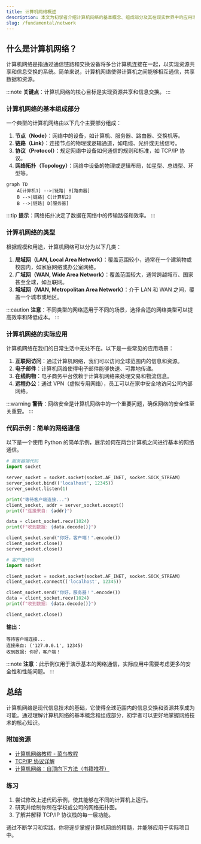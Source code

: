 ```yaml
---
title: 计算机网络概述
description: 本文为初学者介绍计算机网络的基本概念、组成部分及其在现实世界中的应用场景。
slug: /fundamental/network
---
```


## 什么是计算机网络？

计算机网络是指通过通信链路和交换设备将多台计算机连接在一起，以实现资源共享和信息交换的系统。简单来说，计算机网络使得计算机之间能够相互通信，共享数据和资源。

:::note
**关键点**：计算机网络的核心目标是实现资源共享和信息交换。
:::

### 计算机网络的基本组成部分

一个典型的计算机网络由以下几个主要部分组成：

1. **节点（Node）**：网络中的设备，如计算机、服务器、路由器、交换机等。
2. **链路（Link）**：连接节点的物理或逻辑通道，如电缆、光纤或无线信号。
3. **协议（Protocol）**：规定网络中设备如何通信的规则和标准，如 TCP/IP 协议。
4. **网络拓扑（Topology）**：网络中设备的物理或逻辑布局，如星型、总线型、环型等。

```mermaid
graph TD
    A[计算机1] -->|链路| B[路由器]
    B -->|链路| C[计算机2]
    B -->|链路| D[服务器]
```

:::tip
**提示**：网络拓扑决定了数据在网络中的传输路径和效率。
:::

### 计算机网络的类型

根据规模和用途，计算机网络可以分为以下几类：

1. **局域网（LAN, Local Area Network）**：覆盖范围较小，通常在一个建筑物或校园内，如家庭网络或办公室网络。
2. **广域网（WAN, Wide Area Network）**：覆盖范围较大，通常跨越城市、国家甚至全球，如互联网。
3. **城域网（MAN, Metropolitan Area Network）**：介于 LAN 和 WAN 之间，覆盖一个城市或地区。

:::caution
**注意**：不同类型的网络适用于不同的场景，选择合适的网络类型可以提高效率和降低成本。
:::

### 计算机网络的实际应用

计算机网络在我们的日常生活中无处不在。以下是一些常见的应用场景：

1. **互联网访问**：通过计算机网络，我们可以访问全球范围内的信息和资源。
2. **电子邮件**：计算机网络使得电子邮件能够快速、可靠地传递。
3. **在线购物**：电子商务平台依赖于计算机网络来处理交易和物流信息。
4. **远程办公**：通过 VPN（虚拟专用网络），员工可以在家中安全地访问公司内部网络。

:::warning
**警告**：网络安全是计算机网络中的一个重要问题，确保网络的安全性至关重要。
:::

### 代码示例：简单的网络通信

以下是一个使用 Python 的简单示例，展示如何在两台计算机之间进行基本的网络通信。

```python
# 服务器端代码
import socket

server_socket = socket.socket(socket.AF_INET, socket.SOCK_STREAM)
server_socket.bind(('localhost', 12345))
server_socket.listen(1)

print("等待客户端连接...")
client_socket, addr = server_socket.accept()
print(f"连接来自: {addr}")

data = client_socket.recv(1024)
print(f"收到数据: {data.decode()}")

client_socket.send("你好，客户端！".encode())
client_socket.close()
server_socket.close()
```

```python
# 客户端代码
import socket

client_socket = socket.socket(socket.AF_INET, socket.SOCK_STREAM)
client_socket.connect(('localhost', 12345))

client_socket.send("你好，服务器！".encode())
data = client_socket.recv(1024)
print(f"收到数据: {data.decode()}")

client_socket.close()
```

**输出**：
```
等待客户端连接...
连接来自: ('127.0.0.1', 12345)
收到数据: 你好，客户端！
```

:::note
**注意**：此示例仅用于演示基本的网络通信，实际应用中需要考虑更多的安全性和性能问题。
:::

## 总结

计算机网络是现代信息技术的基础，它使得全球范围内的信息交换和资源共享成为可能。通过理解计算机网络的基本概念和组成部分，初学者可以更好地掌握网络技术的核心知识。

### 附加资源

- [计算机网络教程 - 菜鸟教程](https://www.runoob.com/w3cnote/computer-network-tutorial.html)
- [TCP/IP 协议详解](https://www.tutorialspoint.com/tcpip/index.htm)
- [计算机网络：自顶向下方法（书籍推荐）](https://www.amazon.com/Computer-Networking-Top-Down-Approach-7th/dp/0133594149)

### 练习

1. 尝试修改上述代码示例，使其能够在不同的计算机上运行。
2. 研究并绘制你所在学校或公司的网络拓扑图。
3. 了解并解释 TCP/IP 协议栈的每一层功能。

通过不断学习和实践，你将逐步掌握计算机网络的精髓，并能够应用于实际项目中。